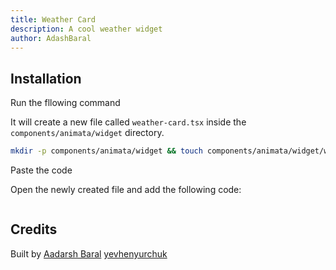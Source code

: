 ```yaml
---
title: Weather Card
description: A cool weather widget
author: AdashBaral
---
```


<ComponentPreview name="widget-weather-card--docs" />

## Installation

<Steps>
<Step>Run the fllowing command</Step>

It will create a new file called `weather-card.tsx` inside the `components/animata/widget` directory.

```bash
mkdir -p components/animata/widget && touch components/animata/widget/weather-card.tsx
```

<Step>Paste the code</Step>

Open the newly created file and add the following code:

```jsx file=<rootDir>/animata/widget/weather-card.tsx

```

</Steps>

## Credits

Built by [Aadarsh Baral](https://github.com/aadarshbaral)
[yevhenyurchuk](https://yevhenyurchuk.com/)
